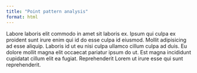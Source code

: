 ```yaml
---
title: "Point pattern analysis"
format: html
---
```


Labore laboris elit commodo in amet sit laboris ex. Ipsum qui culpa ex proident sunt irure enim qui id do esse culpa id eiusmod. Mollit adipisicing ad esse aliquip. Laboris id ut eu nisi culpa ullamco cillum culpa ad duis. Eu dolore mollit magna elit occaecat pariatur ipsum do ut. Est magna incididunt cupidatat cillum elit ea fugiat. Reprehenderit Lorem ut irure esse qui sunt reprehenderit.